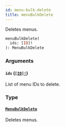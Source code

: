 ```yaml
---
id: menu-bulk-delete
title: menuBulkDelete
---
```


Deletes menus.

```graphql
menuBulkDelete(
  ids: [ID]!
): MenuBulkDelete

```

### Arguments

#### `ids` ([`[ID]!`](../../../developer/api-reference/scalars/id))

List of menu IDs to delete.

### Type

#### [`MenuBulkDelete`](../../../developer/api-reference/objects/menu-bulk-delete)

Deletes menus.
